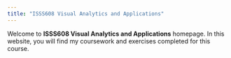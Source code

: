 ```yaml
---
title: "ISSS608 Visual Analytics and Applications"
---
```


Welcome to **ISSS608 Visual Analytics and Applications** homepage. In this website, you will find my coursework and exercises completed for this course.
